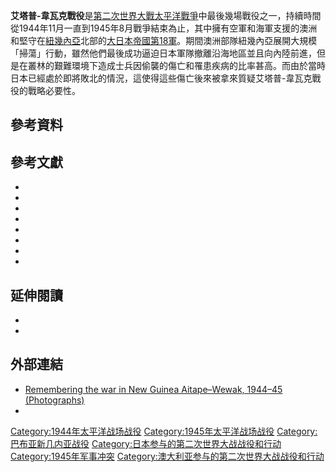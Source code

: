 {{noteTA
|G1 = TO
}}

{{Infobox military conflict
| conflict   = 艾塔普-韋瓦克戰役
| partof     = [[第二次世界大戰|第二次世界大戰]][[太平洋戰爭|太平洋戰爭]]
| image      = [[File:Australian_infantry_Danmap_River_1945_(AWM_078054).jpg|300px]]
| caption    =  
| date       = 1944年11月– 1945年8月
| place      = {{flagicon image|Flag of the Territory of New Guinea.svg|size=23px}} [[新幾內亞領地|新幾內亞領地]]
| result     = [[同盟國|同盟國]]勝利
| combatant1 =
  {{plainlist |
* {{flag|Australia}}
* {{flag|United States|1912}}
* {{flag|United Kingdom}}
  }}
| combatant2 =
  {{plainlist |
* {{flag|Empire of Japan}}
  }}
| commander1 = {{flagicon|Australia}} [[Jack_Stevens|Jack Stevens]]
| commander2 = {{flagicon|Empire of Japan|army}} [[安達二十三|安達二十三]]
| strength1  = ~ 13,000<ref>The Australian 6th Division had been converted to the jungle division establishment with a complement of 13,118 men, which was approximately 4,000 fewer than a standard Australian division. Palazzo 2001, p. 184.</ref>
| strength2  = ~ 30,000–35,000<ref name=Coulthard-Clark251>Coulthard-Clark 2001, p. 251.</ref>
| casualties1 =
  {{plainlist |
* 442 陣亡
* 1,141 負傷<ref name=Coulthard-Clark251/>
  }}
| casualties2 =
  {{plainlist |
* 9,000 陣亡
* 269 被俘<ref name=Coulthard-Clark251/>
  }}
}}
{{Campaignbox Western New Guinea}}
{{Campaignbox New Guinea}}

'''艾塔普-韋瓦克戰役'''是[[第二次世界大戰|第二次世界大戰]][[太平洋戰爭|太平洋戰爭]]中最後幾場戰役之一，持續時間從1944年11月一直到1945年8月戰爭結束為止，其中擁有空軍和海軍支援的澳洲{{Link-en|第6師 (澳洲)|6th Division (Australia)|第6師}}和堅守在[[紐幾內亞|紐幾內亞]]北部的[[大日本帝國|大日本帝國]][[第18軍_(日本陸軍)|第18軍]]。期間澳洲部隊紐幾內亞展開大規模「掃蕩」行動，雖然他們最後成功逼迫日本軍隊撤離沿海地區並且向內陸前進，但是在叢林的艱難環境下造成士兵因偷襲的傷亡和罹患疾病的比率甚高。而由於當時日本已經處於即將敗北的情況，這使得這些傷亡後來被拿來質疑艾塔普-韋瓦克戰役的戰略必要性。

== 參考資料 ==
{{Reflist}}

== 參考文獻 ==
{{refbegin}}
* {{cite book | last=Coulthard-Clark |first=Chris |authorlink= |title=The Encyclopaedia of Australia's Battles |year=2001 |publisher=Allen & Unwin |location=Sydney |isbn=1-86508-634-7 |oclc=48793439 }}
* {{cite book|last=Gill|first=G. Hermon|title=Royal Australian Navy, 1942–1945|series=Australia in the War of 1939–1945, Series 2 – Navy, Volume II|year=1968|publisher=Australian War Memorial|location=Canberra|url=http://www.awm.gov.au/histories/second_world_war/volume.asp?levelID=67911|oclc=65475|access-date=2014-03-09|archive-date=2013-09-27|archive-url=https://web.archive.org/web/20130927112028/http://www.awm.gov.au/histories/second_world_war/volume.asp?levelID=67911|dead-url=no}}
* {{cite book | last=Grey |first=Jeffrey|coauthors= |title=A Military History of Australia |edition=3rd |publisher=Cambridge University Press|location=Melbourne|year=2008|series= |url= |isbn=978-0-521-69791-0 }}
* {{cite book | last=Keogh|first=Eustace|title=South West Pacific 1941–45|year=1965|publisher=Grayflower Publications|location=Melbourne|oclc=7185705 }}
* {{cite book|last=Long|first=Gavin|title=The Final Campaigns|series=Australia in the War of 1939–1945, Series 1 – Army, Volume VII|year=1963|publisher=Australian War Memorial|location=Canberra|url=http://www.awm.gov.au/histories/second_world_war/volume.asp?levelID=67909|oclc=1297619|access-date=2014-03-09|archive-date=2009-06-02|archive-url=https://www.webcitation.org/5hEkL2vls?url=http://www.awm.gov.au/histories/second_world_war/volume.asp?levelID=67909|dead-url=no}}
* {{cite book|last=Odgers|first=George|title=Air War Against Japan, 1943–1945|series=Australia in the War of 1939–1945, Series 3 – Air Force, Volume II|publisher=Australian War Memorial|year=1968|url=http://www.awm.gov.au/histories/second_world_war/volume.asp?levelID=67913|oclc=11218821|access-date=2014-03-09|archive-date=2013-10-14|archive-url=https://web.archive.org/web/20131014171352/http://www.awm.gov.au/histories/second_world_war/volume.asp?levelID=67913|dead-url=no}}
* {{cite book | last=Odgers|first=George|title=Army Australia: An Illustrated History|year=1988|publisher=Child & Associates|location=Frenchs Forest|isbn=0-86777-061-9 }}
* {{cite book | last=Palazzo|first=Albert|title=The Australian Army: A History of Its Organisation 1901–2001|year=2001|publisher=Oxford University Press|location=South Melbourne|isbn=0-19-551507-2 }}
{{refend}}

== 延伸閱讀 ==
{{refbegin }}
* {{cite book | last=Charlton|first=Peter|title=The Unnecessary War: Island Campaigns of the South-West Pacific, 1944–45|year=1983|publisher=Macmillan|location= |isbn=978-0-333-35628-9 }}
* {{cite book | title=The Long Green Shore|author=Hepworth, John |publisher=Picador|url=http://catalogue.nla.gov.au/Record/617147|year=1995|isbn=978-0-330-35703-6 }}
{{refend}}

== 外部連結 ==
*[http://ajrp.awm.gov.au/ajrp/remember.nsf/Web-Printer/F3A735790A1F4507CA256B6000039F0D?OpenDocument Remembering the war in New Guinea Aitape–Wewak, 1944–45 (Photographs)] {{Wayback|url=http://ajrp.awm.gov.au/ajrp/remember.nsf/Web-Printer/F3A735790A1F4507CA256B6000039F0D?OpenDocument |date=20070916033412 }}
* {{cite web|url=http://www.ww2australia.gov.au/lastbattles/shore.html|title=Last Battles|publisher=Australia's War 1939–1945|accessdate=2009-03-09|archiveurl=https://web.archive.org/web/20090122131432/http://www.ww2australia.gov.au/lastbattles/shore.html|archivedate=2009年1月22日|deadurl=yes}}

[[Category:1944年太平洋战场战役|Category:1944年太平洋战场战役]]
[[Category:1945年太平洋战场战役|Category:1945年太平洋战场战役]]
[[Category:巴布亚新几内亚战役|Category:巴布亚新几内亚战役]]
[[Category:日本参与的第二次世界大战战役和行动|Category:日本参与的第二次世界大战战役和行动]]
[[Category:1945年军事冲突|Category:1945年军事冲突]]
[[Category:澳大利亚参与的第二次世界大战战役和行动|Category:澳大利亚参与的第二次世界大战战役和行动]]